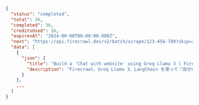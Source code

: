 ```json 完了
{
  "status": "completed",
  "total": 36,
  "completed": 36,
  "creditsUsed": 36,
  "expiresAt": "2024-00-00T00:00:00.000Z",
  "next": "https://api.firecrawl.dev/v2/batch/scrape/123-456-789?skip=26",
  "data": [
    {
      "json": {
        "title": "Build a 'Chat with website' using Groq Llama 3 | Firecrawl",
        "description": "Firecrawl、Groq Llama 3、LangChain を使って「自分のウェブサイトとチャットできる」ボットの作り方を解説します。"
      }
    },
    ...
  ]
}
```
